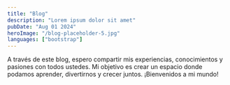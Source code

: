 ```yaml
---
title: "Blog"
description: "Lorem ipsum dolor sit amet"
pubDate: "Aug 01 2024"
heroImage: "/blog-placeholder-5.jpg"
languages: ["bootstrap"]
---
```


A través de este blog, espero compartir mis experiencias, conocimientos y pasiones con todos ustedes. Mi objetivo es crear un espacio donde podamos aprender, divertirnos y crecer juntos. ¡Bienvenidos a mi mundo!
